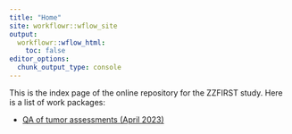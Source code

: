 ```yaml
---
title: "Home"
site: workflowr::wflow_site
output:
  workflowr::wflow_html:
    toc: false
editor_options:
  chunk_output_type: console
---
```


This is the index page of the online repository for the ZZFIRST study. Here is a list of work packages:

* [QA of tumor assessments (April 2023)](WP1_QA_tumor-assessments_2023-04-26.html)
